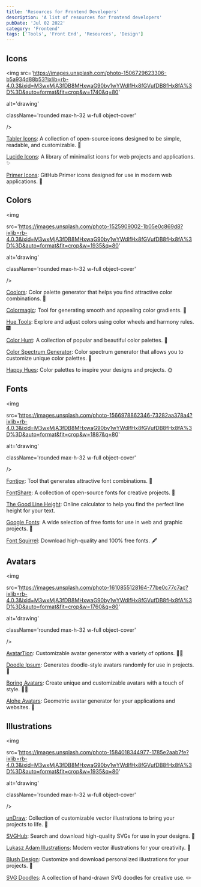 ```yaml
---
title: 'Resources for Frontend Developers'
description: 'A list of resources for frontend developers'
pubDate: 'Jul 02 2022'
category: 'Frontend'
tags: ['Tools', 'Front End', 'Resources', 'Design']
---
```


## Icons

<img src='https://images.unsplash.com/photo-1506729623306-b5a934d88b53?ixlib=rb-4.0.3&ixid=M3wxMjA3fDB8MHxwaG90by1wYWdlfHx8fGVufDB8fHx8fA%3D%3D&auto=format&fit=crop&w=1740&q=80'

alt='drawing'

className='rounded max-h-32 w-full object-cover'

/>

[Tabler Icons](https://tabler-icons.io/): A collection of open-source icons designed to be simple, readable, and customizable. 🎨

[Lucide Icons](https://lucide.dev/icons/): A library of minimalist icons for web projects and applications. ✨

[Primer Icons](https://primer.style/design/foundations/icons): GitHub Primer icons designed for use in modern web applications. 🚀

## Colors

<img

src='https://images.unsplash.com/photo-1525909002-1b05e0c869d8?ixlib=rb-4.0.3&ixid=M3wxMjA3fDB8MHxwaG90by1wYWdlfHx8fGVufDB8fHx8fA%3D%3D&auto=format&fit=crop&w=1935&q=80'

alt='drawing'

className='rounded max-h-32 w-full object-cover'

/>

[Coolors](https://coolors.co/): Color palette generator that helps you find attractive color combinations. 🎨

[Colormagic](https://colormagic.app/): Tool for generating smooth and appealing color gradients. 🌟

[Hue Tools](https://hue.tools/): Explore and adjust colors using color wheels and harmony rules. 🎆

[Color Hunt](https://colorhunt.co/): A collection of popular and beautiful color palettes. 🌅

[Color Spectrum Generator](https://colorspectrum.design/generator.html): Color spectrum generator that allows you to customize unique color palettes. 🌈

[Happy Hues](https://www.happyhues.co/): Color palettes to inspire your designs and projects. 🌞

## Fonts

<img

src='https://images.unsplash.com/photo-1566978862346-73282aa378a4?ixlib=rb-4.0.3&ixid=M3wxMjA3fDB8MHxwaG90by1wYWdlfHx8fGVufDB8fHx8fA%3D%3D&auto=format&fit=crop&w=1887&q=80'

alt='drawing'

className='rounded max-h-32 w-full object-cover'

/>

[Fontjoy](https://fontjoy.com/): Tool that generates attractive font combinations. 📖

[FontShare](https://www.fontshare.com/): A collection of open-source fonts for creative projects. 📝

[The Good Line Height](https://thegoodlineheight.com/): Online calculator to help you find the perfect line height for your text.

[Google Fonts](https://fonts.google.com/): A wide selection of free fonts for use in web and graphic projects. 📰

[Font Squirrel](https://www.fontsquirrel.com/): Download high-quality and 100% free fonts. 🖋️

## Avatars

<img

src='https://images.unsplash.com/photo-1610855128164-77be0c77c7ac?ixlib=rb-4.0.3&ixid=M3wxMjA3fDB8MHxwaG90by1wYWdlfHx8fGVufDB8fHx8fA%3D%3D&auto=format&fit=crop&w=1760&q=80'

alt='drawing'

className='rounded max-h-32 w-full object-cover'

/>

[AvatarTion](https://www.avatartion.com/): Customizable avatar generator with a variety of options. 🧑‍🎨

[Doodle Ipsum](https://doodleipsum.com/): Generates doodle-style avatars randomly for use in projects. 🎨

[Boring Avatars](https://boringavatars.com/): Create unique and customizable avatars with a touch of style. 🧑‍💼

[Alohe Avatars](https://alohe.github.io/avatars/): Geometric avatar generator for your applications and websites. 🔶

## Illustrations

<img

src='https://images.unsplash.com/photo-1584018344977-1785e2aab7fe?ixlib=rb-4.0.3&ixid=M3wxMjA3fDB8MHxwaG90by1wYWdlfHx8fGVufDB8fHx8fA%3D%3D&auto=format&fit=crop&w=1935&q=80'

alt='drawing'

className='rounded max-h-32 w-full object-cover'

/>

[unDraw](https://undraw.co/illustrations): Collection of customizable vector illustrations to bring your projects to life. 🎉

[SVGHub](https://svghub.vercel.app/): Search and download high-quality SVGs for use in your designs. 🌠

[Lukasz Adam Illustrations](https://lukaszadam.com/illustrations): Modern vector illustrations for your creativity. 🎨

[Blush Design](https://blush.design): Customize and download personalized illustrations for your projects. 🌄

[SVG Doodles](https://svgdoodles.com/): A collection of hand-drawn SVG doodles for creative use. ✏️
